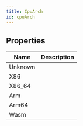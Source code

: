 ```yaml
---
title: CpuArch
id: cpuArch
---
```


## Properties

| Name | Description |
| - | - |
| Unknown |  |
| X86 |  |
| X86_64 |  |
| Arm |  |
| Arm64 |  |
| Wasm |  |
